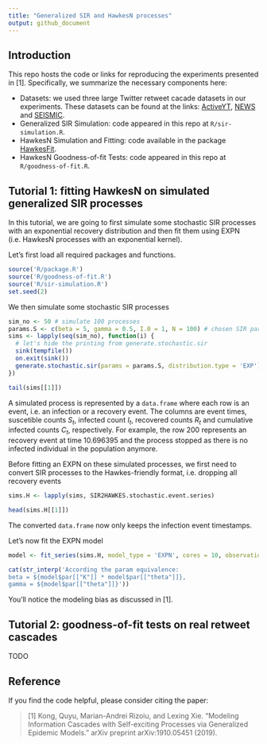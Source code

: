 ```yaml
---
title: "Generalized SIR and HawkesN processes"
output: github_document
---
```


## Introduction

This repo hosts the code or links for reproducing the experiments presented in [1]. Specifically, we summarize the necessary components here:

  - Datasets: we used three large Twitter retweet cacade datasets in our experiments. These datasets can be found at the links: [ActiveYT](https://github.com/computationalmedia/hip-popularity/tree/master/data), [NEWS](https://github.com/computationalmedia/featuredriven-hawkes/tree/master/data) and [SEISMIC](http://snap.stanford.edu/seismic/).
  - Generalized SIR Simulation: code appeared in this repo at `R/sir-simulation.R`.
  - HawkesN Simulation and Fitting: code available in the package [HawkesFit](https://github.com/qykong/HawkesFit).
  - HawkesN Goodness-of-fit Tests: code appeared in this repo at `R/goodness-of-fit.R`.

## Tutorial 1: fitting HawkesN on simulated generalized SIR processes

In this tutorial, we are going to first simulate some stochastic SIR processes with an exponential recovery distribution and then fit them using EXPN (i.e. HawkesN processes with an exponential kernel).

Let's first load all required packages and functions.
```r
source('R/package.R')
source('R/goodness-of-fit.R')
source('R/sir-simulation.R')
set.seed(2)
```

We then simulate some stochastic SIR processes
```r
sim_no <- 50 # simulate 100 processes
params.S <- c(beta = 5, gamma = 0.5, I.0 = 1, N = 100) # chosen SIR parameters 
sims <- lapply(seq(sim_no), function(i) {
  # let's hide the printing from generate.stochastic.sir
  sink(tempfile()) 
  on.exit(sink())
  generate.stochastic.sir(params = params.S, distribution.type = 'EXP')
})

tail(sims[[1]])
```
A simulated process is represented by a `data.frame` where each row is an event, i.e. an infection or a recovery event. The columns are event times, suscetible counts $S_t$, infected count $I_t$, recovered counts $R_t$ and cumulative infected counts $C_t$, respectively. For example, the row $200$ represents an recovery event at time $10.696395$ and the process stopped as there is no infected individual in the population anymore.

Before fitting an EXPN on these simulated processes, we first need to convert SIR processes to the Hawkes-friendly format, i.e. dropping all recovery events
```r
sims.H <- lapply(sims, SIR2HAWKES.stochastic.event.series)

head(sims.H[[1]])
```
The converted `data.frame` now only keeps the infection event timestamps.

Let's now fit the EXPN model
```r
model <- fit_series(sims.H, model_type = 'EXPN', cores = 10, observation_time = Inf)

cat(str_interp('According the param equivalence: 
beta = ${model$par[["K"]] * model$par[["theta"]]},
gamma = ${model$par[["theta"]]}'))
```
You'll notice the modeling bias as discussed in [1].

## Tutorial 2: goodness-of-fit tests on real retweet cascades

TODO

## Reference

If you find the code helpful, please consider citing the paper:

> [1] Kong, Quyu, Marian-Andrei Rizoiu, and Lexing Xie. "Modeling Information Cascades with Self-exciting Processes via Generalized Epidemic Models." arXiv preprint arXiv:1910.05451 (2019).